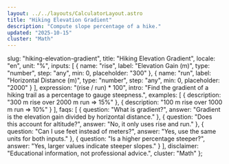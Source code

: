 ```yaml
---
layout: ../../layouts/CalculatorLayout.astro
title: "Hiking Elevation Gradient"
description: "Compute slope percentage of a hike."
updated: "2025-10-15"
cluster: "Math"
---
```



  slug: "hiking-elevation-gradient",
  title: "Hiking Elevation Gradient",
  locale: "en",
  unit: "%",
  inputs: [
    { name: "rise", label: "Elevation Gain (m)", type: "number", step: "any", min: 0, placeholder: "300" },
    { name: "run", label: "Horizontal Distance (m)", type: "number", step: "any", min: 0, placeholder: "2000" }
  ],
  expression: "(rise / run) * 100",
  intro: "Find the gradient of a hiking trail as a percentage to gauge steepness.",
  examples: [
    { description: "300 m rise over 2000 m run ⇒ 15%" },
    { description: "100 m rise over 1000 m run ⇒ 10%" }
  ],
  faqs: [
    { question: "What is gradient?", answer: "Gradient is the elevation gain divided by horizontal distance." },
    { question: "Does this account for altitude?", answer: "No, it only uses rise and run." },
    { question: "Can I use feet instead of meters?", answer: "Yes, use the same units for both inputs." },
    { question: "Is a higher percentage steeper?", answer: "Yes, larger values indicate steeper slopes." }
  ],
  disclaimer: "Educational information, not professional advice.",
  cluster: "Math"
};

<Calculator schema={schema} />

